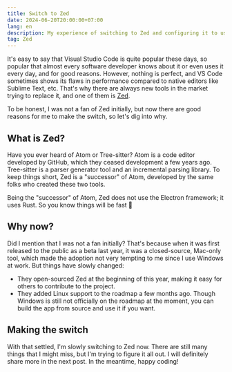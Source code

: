 ```yaml
---
title: Switch to Zed
date: 2024-06-20T20:00:00+07:00
lang: en
description: My experience of switching to Zed and configuring it to use all the AI features, the broke way.
tag: Zed
---
```


It's easy to say that Visual Studio Code is quite popular these days, so popular that almost every software developer knows about it or even uses it every day, and for good reasons. However, nothing is perfect, and VS Code sometimes shows its flaws in performance compared to native editors like Sublime Text, etc. That's why there are always new tools in the market trying to replace it, and one of them is [Zed](https://zed.dev).

To be honest, I was not a fan of Zed initially, but now there are good reasons for me to make the switch, so let's dig into why.

## What is Zed?

Have you ever heard of Atom or Tree-sitter? Atom is a code editor developed by GitHub, which they ceased development a few years ago. Tree-sitter is a parser generator tool and an incremental parsing library. To keep things short, Zed is a "successor" of Atom, developed by the same folks who created these two tools.

Being the "successor" of Atom, Zed does not use the Electron framework; it uses Rust. So you know things will be fast 👀

## Why now?

Did I mention that I was not a fan initially? That's because when it was first released to the public as a beta last year, it was a closed-source, Mac-only tool, which made the adoption not very tempting to me since I use Windows at work. But things have slowly changed:
- They open-sourced Zed at the beginning of this year, making it easy for others to contribute to the project.
- They added Linux support to the roadmap a few months ago. Though Windows is still not officially on the roadmap at the moment, you can build the app from source and use it if you want.

## Making the switch

With that settled, I'm slowly switching to Zed now. There are still many things that I might miss, but I'm trying to figure it all out. I will definitely share more in the next post. In the meantime, happy coding!
